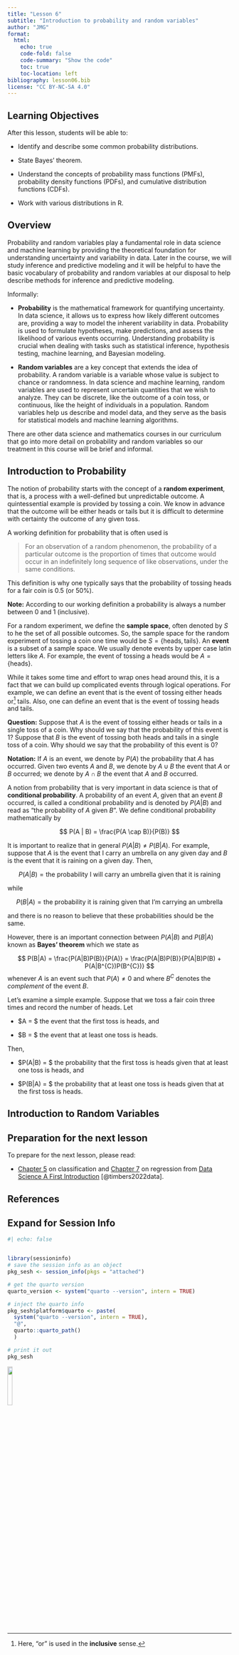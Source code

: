 ```yaml
---
title: "Lesson 6"
subtitle: "Introduction to probability and random variables"
author: "JMG"
format:
  html:
    echo: true
    code-fold: false
    code-summary: "Show the code"
    toc: true
    toc-location: left
bibliography: lesson06.bib
license: "CC BY-NC-SA 4.0"
---
```




## Learning Objectives

After this lesson, students will be able to: 

- Identify and describe some common probability distributions. 

- State Bayes' theorem.

- Understand the concepts of probability mass functions (PMFs), probability density functions (PDFs), and cumulative distribution functions (CDFs).

- Work with various distributions in R. 


## Overview

Probability and random variables play a fundamental role in data science and machine learning by providing the theoretical foundation for understanding uncertainty and variability in data. Later in the course, we will study inference and predictive modeling and it will be helpful to have the basic vocabulary of probability and random variables at our disposal to help describe methods for inference and predictive modeling.

Informally:

* **Probability** is the mathematical framework for quantifying uncertainty. In data science, it allows us to express how likely different outcomes are, providing a way to model the inherent variability in data. Probability is used to formulate hypotheses, make predictions, and assess the likelihood of various events occurring. Understanding probability is crucial when dealing with tasks such as statistical inference, hypothesis testing, machine learning, and Bayesian modeling.

* **Random variables** are a key concept that extends the idea of probability. A random variable is a variable whose value is subject to chance or randomness. In data science and machine learning, random variables are used to represent uncertain quantities that we wish to analyze. They can be discrete, like the outcome of a coin toss, or continuous, like the height of individuals in a population. Random variables help us describe and model data, and they serve as the basis for statistical models and machine learning algorithms.

There are other data science and mathematics courses in our curriculum that go into more detail on probability and random variables so our treatment in this course will be brief and informal.  

## Introduction to Probability

The notion of probability starts with the concept of a **random experiment**, that is, a process with a well-defined but unpredictable outcome. A quintessential example is provided by tossing a coin. We know in advance that the outcome will be either heads or tails but it is difficult to determine with certainty the outcome of any given toss. 

A working definition for probability that is often used is

> For an observation of a random phenomenon, the probability of a particular outcome is the proportion of times that outcome would occur in an indefinitely long sequence of like observations, under the same conditions. 

This definition is why one typically says that the probability of tossing heads for a fair coin is 0.5 (or 50%).

**Note:** According to our working definition a probability is always a number between 0 and 1 (inclusive).

For a random experiment, we define the **sample space**, often denoted by $S$ to he the set of all possible outcomes. So, the sample space for the random experiment of tossing a coin one time would be $S = \{\text{heads},\text{tails}\}$. An **event** is a subset of a sample space. We usually denote events by upper case latin letters like $A$. For example, the event of tossing a heads would be $A = \{\text{heads}\}$. 

While it takes some time and effort to wrap ones head around this, it is a fact that we can build up complicated events through logical operations. For example, we can define an event that is the event of tossing either heads or[^1] tails. Also, one can define an event that is the event of tossing heads and tails. 

[^1]: Here, "or" is used in the **inclusive** sense. 

**Question:** Suppose that $A$ is the event of tossing either heads or tails in a single toss of a coin. Why should we say that the probability of this event is 1? Suppose that  $B$ is the event of tossing both heads and tails in a single toss of a coin. Why should we say that the probability of this event is 0?

**Notation:** If $A$ is an event, we denote by $P(A)$ the probability that $A$ has occurred. Given two events $A$ and $B$, we denote by $A \cup B$ the event that $A$ or $B$ occurred; we denote by $A \cap B$ the event that $A$ and $B$ occurred. 

A notion from probability that is very important in data science is that of **conditional probability**. A probability of an event $A$, given that an event $B$ occurred, is called a conditional probability and is denoted by $P(A | B)$ and read as "the probability of $A$ given $B$". We define conditional probability mathematically by

$$
P(A | B) = \frac{P(A \cap B)}{P(B)}
$$

It is important to realize that in general $P(A|B) \neq P(B|A)$. For example, suppose that $A$ is the event that I carry an umbrella on any given day and $B$ is the event that it is raining on a given day. Then,

$$
P(A|B) = \text{the probability I will carry an umbrella given that it is raining}
$$

while

$$
P(B|A) = \text{the probability it is raining given that I'm carrying an umbrella}
$$

and there is no reason to believe that these probabilities should be the same. 

However, there is an important connection between $P(A|B)$ and  $P(B|A)$ known as **Bayes' theorem** which we state as

$$
P(B|A) = \frac{P(A|B)P(B)}{P(A)} = \frac{P(A|B)P(B)}{P(A|B)P(B) + P(A|B^{C})P(B^{C})}
$$
whenever $A$ is an event such that $P(A) \neq 0$ and where $B^{C}$ denotes the *complement* of the event $B$.

Let's examine a simple example. Suppose that we toss a fair coin three times and record the number of heads. Let

* $A = $ the event that the first toss is heads, and 

* $B = $ the event that at least one toss is heads. 

Then,

* $P(A|B) = $ the probability that the first toss is heads given that at least one toss is heads, and 

* $P(B|A) = $ the probability that at least one toss is heads given  that at the first toss is heads. 



## Introduction to Random Variables 




## Preparation for the next lesson

To prepare for the next lesson, please read:

- [Chapter 5](https://datasciencebook.ca/classification1.html) on classification and [Chapter 7](https://datasciencebook.ca/regression1.html) on regression from [Data Science A First Introduction](https://datasciencebook.ca/preface.html) [@timbers2022data].


## References

::: {#refs}
:::


:::{.callout-tip collapse="true"}
## Expand for Session Info
```r
#| echo: false


library(sessioninfo)
# save the session info as an object
pkg_sesh <- session_info(pkgs = "attached")

# get the quarto version
quarto_version <- system("quarto --version", intern = TRUE)

# inject the quarto info
pkg_sesh$platform$quarto <- paste(
  system("quarto --version", intern = TRUE), 
  "@", 
  quarto::quarto_path()
  )

# print it out
pkg_sesh
```

:::


[![](http://mirrors.creativecommons.org/presskit/buttons/88x31/png/by-nc-sa.png?raw=1){fig-align="left" width=15%}](https://creativecommons.org/licenses/by-nc-sa/4.0/legalcode)


